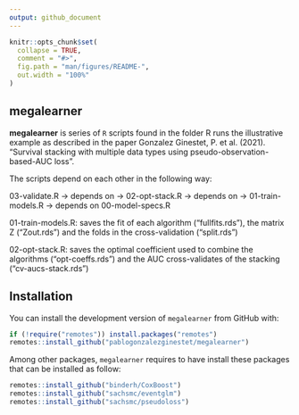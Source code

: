 ```yaml
---
output: github_document
---
```


<!-- README.md is generated from README.Rmd. Please edit that file -->

```r
knitr::opts_chunk$set(
  collapse = TRUE,
  comment = "#>",
  fig.path = "man/figures/README-",
  out.width = "100%"
)
```

## megalearner 

<!-- badges: start -->
<!-- badges: end -->

 **megalearner** is series of `R` scripts found in the folder R runs the illustrative example as described in the paper Gonzalez Ginestet, P. et al. (2021). "Survival stacking with multiple data types using pseudo-observation-based-AUC loss".

The scripts depend on each other in the following way: 

03-validate.R -> depends on -> 02-opt-stack.R -> depends on -> 01-train-models.R -> depends on 00-model-specs.R

01-train-models.R: saves the fit of each algorithm ("fullfits.rds"), the matrix Z ("Zout.rds") and the folds in the cross-validation ("split.rds")

02-opt-stack.R: saves the optimal coefficient used to combine the algorithms ("opt-coeffs.rds") and the AUC cross-validates of the stacking ("cv-aucs-stack.rds")

## Installation

You can install the development version of `megalearner` from GitHub with:

``` r
if (!require("remotes")) install.packages("remotes")
remotes::install_github("pablogonzalezginestet/megalearner")

```

Among other packages, `megalearner` requires to have install these packages that can be installed as follow:

``` r
remotes::install_github("binderh/CoxBoost")
remotes::install_github("sachsmc/eventglm")
remotes::install_github("sachsmc/pseudoloss")
```

